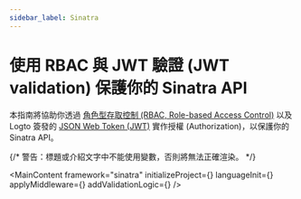 ```yaml
---
sidebar_label: Sinatra
---
```




# 使用 RBAC 與 JWT 驗證 (JWT validation) 保護你的 Sinatra API

本指南將協助你透過 [角色型存取控制 (RBAC, Role-based Access Control)](/authorization/role-based-access-control) 以及 Logto 簽發的 [JSON Web Token (JWT)](https://auth.wiki/jwt) 實作授權 (Authorization)，以保護你的 Sinatra API。

{/* 警告：標題或介紹文字中不能使用變數，否則將無法正確渲染。 */}

<MainContent
  framework="sinatra"
  initializeProject={<InitProject />}
  languageInit={<Init />}
  applyMiddleware={<ApplyMiddleware />}
  addValidationLogic={<AddValidationLogic framework="sinatra" />}
/>
